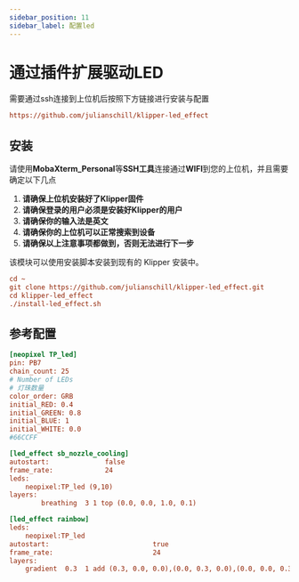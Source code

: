 ```yaml
---
sidebar_position: 11
sidebar_label: 配置led
---
```



# 通过插件扩展驱动LED

需要通过ssh连接到上位机后按照下方链接进行安装与配置

```cfg
https://github.com/julianschill/klipper-led_effect
```

## 安装

请使用**MobaXterm_Personal**等**SSH工具**连接通过**WIFI**到您的上位机，并且需要确定以下几点

1. **请确保上位机安装好了Klipper固件**
2. **请确保登录的用户必须是安装好Klipper的用户**
3. **请确保你的输入法是英文**
4. **请确保你的上位机可以正常搜索到设备**
5. **请确保以上注意事项都做到，否则无法进行下一步**

该模块可以使用安装脚本安装到现有的 Klipper 安装中。

```cfg
cd ~
git clone https://github.com/julianschill/klipper-led_effect.git
cd klipper-led_effect
./install-led_effect.sh
```

## 参考配置

```cfg
[neopixel TP_led]
pin: PB7
chain_count: 25
# Number of LEDs
# 灯珠数量
color_order: GRB
initial_RED: 0.4    
initial_GREEN: 0.8
initial_BLUE: 1
initial_WHITE: 0.0
#66CCFF 

[led_effect sb_nozzle_cooling]
autostart:              false
frame_rate:             24
leds:
    neopixel:TP_led (9,10)
layers:
        breathing  3 1 top (0.0, 0.0, 1.0, 0.1)

[led_effect rainbow]
leds:
    neopixel:TP_led
autostart:                          true
frame_rate:                         24
layers:
    gradient  0.3  1 add (0.3, 0.0, 0.0),(0.0, 0.3, 0.0),(0.0, 0.0, 0.3)

```

